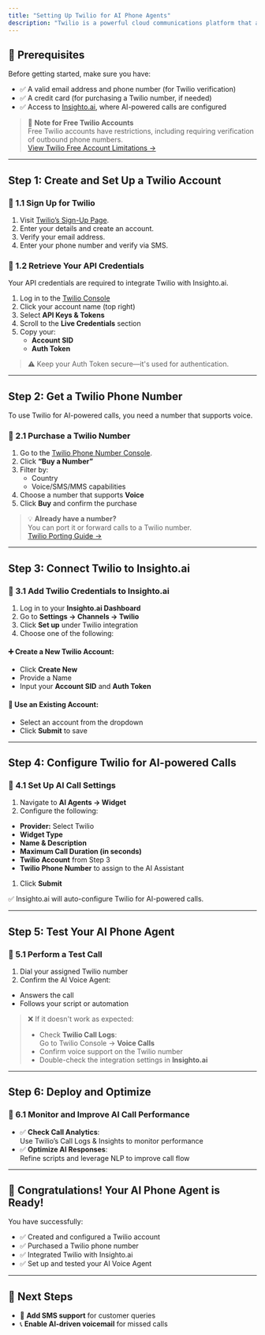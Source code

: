 ```yaml
---
title: "Setting Up Twilio for AI Phone Agents"
description: "Twilio is a powerful cloud communications platform that allows you to integrate AI-powered phone agents for both inbound and outbound calls. This guide walks you through the entire setup process—from account creation to AI-driven call configuration."
---
```


## 📌 Prerequisites

Before getting started, make sure you have:

- ✅ A valid email address and phone number (for Twilio verification)
- ✅ A credit card (for purchasing a Twilio number, if needed)
- ✅ Access to [Insighto.ai](https://insighto.ai), where AI-powered calls are configured

> 🚨 **Note for Free Twilio Accounts**\
> Free Twilio accounts have restrictions, including requiring verification of outbound phone numbers.\
> [View Twilio Free Account Limitations →](https://www.twilio.com/docs/usage/tutorials/how-to-use-your-free-trial-account)

---

## Step 1: Create and Set Up a Twilio Account

### 🔹 1.1 Sign Up for Twilio

1. Visit [Twilio’s Sign-Up Page](https://www.twilio.com/try-twilio).
2. Enter your details and create an account.
3. Verify your email address.
4. Enter your phone number and verify via SMS.

### 🔹 1.2 Retrieve Your API Credentials

Your API credentials are required to integrate Twilio with Insighto.ai.

1. Log in to the [Twilio Console](https://www.twilio.com/console)
2. Click your account name (top right)
3. Select **API Keys & Tokens**
4. Scroll to the **Live Credentials** section
5. Copy your:
   - **Account SID**
   - **Auth Token**

> ⚠️ Keep your Auth Token secure—it's used for authentication.

---

## Step 2: Get a Twilio Phone Number

To use Twilio for AI-powered calls, you need a number that supports voice.

### 🔹 2.1 Purchase a Twilio Number

1. Go to the [Twilio Phone Number Console](https://www.twilio.com/console/phone-numbers/incoming).
2. Click **“Buy a Number”**
3. Filter by:
   - Country
   - Voice/SMS/MMS capabilities
4. Choose a number that supports **Voice**
5. Click **Buy** and confirm the purchase

> 💡 **Already have a number?**\
> You can port it or forward calls to a Twilio number.\
> [Twilio Porting Guide →](https://www.twilio.com/docs/phone-numbers/porting)

---

## Step 3: Connect Twilio to Insighto.ai

### 🔹 3.1 Add Twilio Credentials to Insighto.ai

1. Log in to your **Insighto.ai Dashboard**
2. Go to **Settings → Channels → Twilio**
3. Click **Set up** under Twilio integration
4. Choose one of the following:

#### ➕ Create a New Twilio Account:

- Click **Create New**
- Provide a Name
- Input your **Account SID** and **Auth Token**

#### 🔁 Use an Existing Account:

- Select an account from the dropdown
- Click **Submit** to save

---

## Step 4: Configure Twilio for AI-powered Calls

### 🔹 4.1 Set Up AI Call Settings

1. Navigate to **AI Agents → Widget**
2. Configure the following:

- **Provider:** Select Twilio
- **Widget Type**
- **Name & Description**
- **Maximum Call Duration (in seconds)**
- **Twilio Account** from Step 3
- **Twilio Phone Number** to assign to the AI Assistant

1. Click **Submit**

✅ Insighto.ai will auto-configure Twilio for AI-powered calls.

---

## Step 5: Test Your AI Phone Agent

### 🔹 5.1 Perform a Test Call

1. Dial your assigned Twilio number
2. Confirm the AI Voice Agent:

- Answers the call
- Follows your script or automation

> ❌ If it doesn't work as expected:
>
> - Check **Twilio Call Logs**:\
>   Go to Twilio Console → **Voice Calls**
> - Confirm voice support on the Twilio number
> - Double-check the integration settings in **Insighto.ai**

---

## Step 6: Deploy and Optimize

### 🔹 6.1 Monitor and Improve AI Call Performance

- ✅ **Check Call Analytics**:\
  Use Twilio’s Call Logs & Insights to monitor performance
- ✅ **Optimize AI Responses**:\
  Refine scripts and leverage NLP to improve call flow

---

## 🎉 Congratulations\! Your AI Phone Agent is Ready\!

You have successfully:

- ✅ Created and configured a Twilio account
- ✅ Purchased a Twilio phone number
- ✅ Integrated Twilio with Insighto.ai
- ✅ Set up and tested your AI Voice Agent

---

## 🚀 Next Steps

- 📱 **Add SMS support** for customer queries
- 📞 **Enable AI-driven voicemail** for missed calls